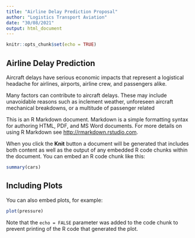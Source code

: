 ```yaml
---
title: "Airline Delay Prediction Proposal"
author: "Logistics Transport Aviation"
date: "30/08/2021"
output: html_document
---
```


```r
knitr::opts_chunk$set(echo = TRUE)
```

## Airline Delay Prediction

Aircraft delays have serious economic impacts that represent a logistical headache for airlines, airports, airline crew, and passengers alike. 

Many factors can contribute to aircraft delays. These may include unavoidable reasons such as inclement weather, unforeseen aircraft mechanical breakdowns, or a multitude of passenger related 

This is an R Markdown document. Markdown is a simple formatting syntax for authoring HTML, PDF, and MS Word documents. For more details on using R Markdown see <http://rmarkdown.rstudio.com>.

When you click the **Knit** button a document will be generated that includes both content as well as the output of any embedded R code chunks within the document. You can embed an R code chunk like this:

```r
summary(cars)
```

## Including Plots

You can also embed plots, for example:

```r
plot(pressure)
```

Note that the `echo = FALSE` parameter was added to the code chunk to prevent printing of the R code that generated the plot.
